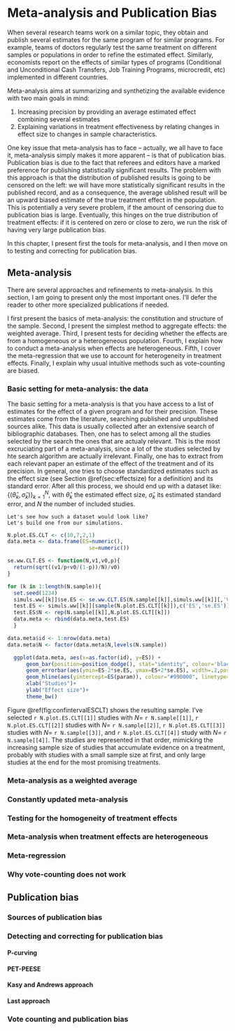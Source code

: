 # Meta-analysis and Publication Bias {#sec:meta}

When several research teams work on a similar topic, they obtain and publish several estimates for the same program of for similar programs.
For example, teams of doctors regularly test the same treatment on different samples or populations in order to refine the estimated effect.
Similarly, economists report on the effects of similar types of programs (Conditional and Unconditional Cash Transfers, Job Training Programs, microcredit, etc) implemented in different countries.

Meta-analysis aims at summarizing and synthetizing the available evidence with two main goals in mind:

  1. Increasing precision by providing an average estimated effect combining several estimates
  2. Explaining variations in treatment effectiveness by relating changes in effect size to changes in sample characteristics.
  
One key issue that meta-analysis has to face -- actually, we all have to face it, meta-analysis simply makes it more apparent -- is that of publication bias.
Publication bias is due to the fact that referees and editors have a marked preference for publishing statistically significant results. 
The problem with this approach is that the distribution of published results is going to be censored on the left: we will have more statistically significant results in the published record, and as a consequence, the average ublished result will be an upward biased estimate of the true treatment effect in the population.
This is potentially a very severe problem, if the amount of censoring due to publication bias is large.
Eventually, this hinges on the true distribution of treatment effects: if it is centered on zero or close to zero, we run the risk of having very large publication bias.

In this chapter, I present first the tools for meta-analysis, and I then move on to testing and correcting for publication bias.

## Meta-analysis

There are several approaches and refinements to meta-analysis. 
In this section, I am going to present only the most important ones.
I'll defer the reader to other more specialized publications if needed.

I first present the basics of meta-analysis: the constitution and structure of the sample.
Second, I present the simplest method to aggregate effects: the weighted average.
Third, I present tests for deciding whether the effects are from a homogeneous or a heterogeneous population.
Fourth, I explain how to conduct a meta-analysis when effects are heterogeneous.
Fifth, I cover the meta-regression that we use to account for heterogeneity in treatment effects.
Finally, I explain why usual intuitive methods such as vote-counting are biased.

### Basic setting for meta-analysis: the data

The basic setting for a meta-analysis is that you have access to a list of estimates for the effect of a given program and for their precision.
These estimates come from the literature, searching published and unpublished sources alike.
This data is usually collected after an extensive search of bibliographic databases.
Then, one has to select among all the studies selected by the search the ones that are actualy relevant.
This is the most excruciating part of a meta-analysis, since a lot of the studies selected by hte search algorithm are actually irrelevant.
Finally, one has to extract from each relevant paper an estimate of the effect of the treatment and of its precision.
In general, one tries to choose standardized estimates such as the effect size (see Section \@ref(sec:effectsize) for a definition) and its standard error. 
After all this process, we should end up with a dataset like: $\left\{(\hat{\theta}_k,\hat{\sigma}_k)\right\}_{k=1}^N$, with $\hat{\theta}_k$ the estimated effect size, $\hat{\sigma}_k$ its estimated standard error, and $N$ the number of included studies.

```example
Let's see how such a dataset would look like? 
Let's build one from our simulations.
```

```r
N.plot.ES.CLT <- c(10,7,2,1)
data.meta <- data.frame(ES=numeric(),
                          se=numeric())

se.ww.CLT.ES <- function(N,v1,v0,p){
  return(sqrt((v1/p+v0/(1-p))/N)/v0)
}

for (k in 1:length(N.sample)){
  set.seed(1234)
  simuls.ww[[k]]$se.ES <- se.ww.CLT.ES(N.sample[[k]],simuls.ww[[k]][,'V1'],simuls.ww[[k]][,'V0'],simuls.ww[[k]][,'p'])
  test.ES <- simuls.ww[[k]][sample(N.plot.ES.CLT[[k]]),c('ES','se.ES')]
  test.ES$N <- rep(N.sample[[k]],N.plot.ES.CLT[[k]])
  data.meta <- rbind(data.meta,test.ES)
  }

data.meta$id <- 1:nrow(data.meta)
data.meta$N <- factor(data.meta$N,levels(N.sample))

  ggplot(data.meta, aes(x=as.factor(id), y=ES)) +
      geom_bar(position=position_dodge(), stat="identity", colour='black') +
      geom_errorbar(aes(ymin=ES-2*se.ES, ymax=ES+2*se.ES), width=.2,position=position_dodge(.9),color='blue') +
      geom_hline(aes(yintercept=ES(param)), colour="#990000", linetype="dashed")+
      xlab("Studies")+
      ylab("Effect size")+
      theme_bw()

```

Figure \@ref(fig:confintervalESCLT) shows the resulting sample. 
I've selected `r N.plot.ES.CLT[[1]]` studies with $N=$ `r N.sample[[1]]`, `r N.plot.ES.CLT[[2]]` studies with $N=$ `r N.sample[[2]]`, `r N.plot.ES.CLT[[3]]` studies with $N=$ `r N.sample[[3]]`, and `r N.plot.ES.CLT[[4]]` study with $N=$ `r N.sample[[4]]`.
The studies are represented in that order, mimicking the increasing sample size of studies that accumulate evidence on a treatment, probably with studies with a small sample size at first, and only large studies at the end for the most promising treatments.

### Meta-analysis as a weighted average

### Constantly updated meta-analysis

### Testing for the homogeneity of treatment effects

### Meta-analysis when treatment effects are heterogeneous

### Meta-regression

### Why vote-counting does not work

## Publication bias

### Sources of publication bias

### Detecting and correcting for publication bias

#### P-curving

#### PET-PEESE

#### Kasy and Andrews approach

#### Last approach

### Vote counting and publication bias
